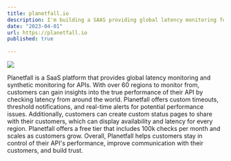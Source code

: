 ```yaml
---
title: planetfall.io
description: I'm building a SAAS providing global latency monitoring for your APIs and websites from edge locations around the world. Have you ever wondered how fast your API is in any part of the world? Planetfall allows you to find out and monitor it continuously.
date: "2023-04-01"
url: https://planetfall.io
published: true
  
---
```



[![](/Gydra.jpg)](https://planetfall.io)

Planetfall is a SaaS platform that provides global latency monitoring and synthetic monitoring for APIs. With over 60 regions to monitor from, customers can gain insights into the true performance of their API by checking latency from around the world. 
Planetfall offers custom timeouts, threshold notifications, and real-time alerts for potential performance issues. Additionally, customers can create custom status pages to share with their customers, which can display availability and latency for every region. Planetfall offers a free tier that includes 100k checks per month and scales as customers grow. Overall, Planetfall helps customers stay in control of their API's performance, improve communication with their customers, and build trust.

